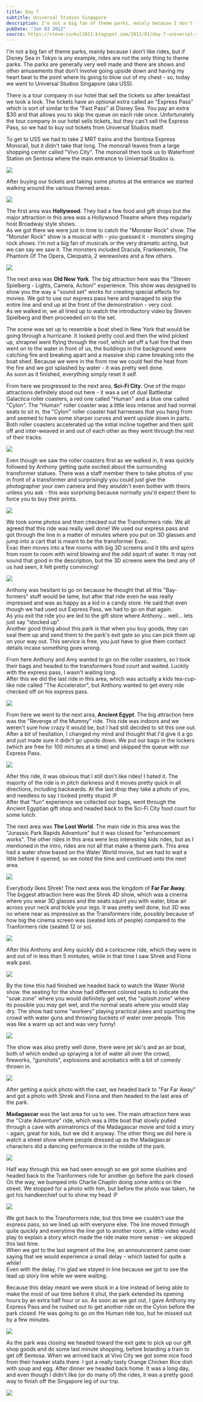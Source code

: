 ```yaml
---
title: Day 7
subtitle: Universal Studios Singapore
description: I'm not a big fan of theme parks, mainly because I don't like rides, but if Disney Sea in Tokyo is any example, rides are not the only thin...
pubDate: "Jan 03 2012"
source: https://steve-sinkul2011.blogspot.com/2012/01/day-7-universal-studios-singapore.html
---
```



I'm not a big fan of theme parks, mainly because I don't like rides, but if Disney Sea in Tokyo is any example, rides are not the only thing to theme parks. The parks are generally very well made and there are shows and other amusements that don't involve going upside down and having my heart beat to the point where its going to blow out of my chest - so, today we went to Universal Studios Singapore (aka USS).

There is a tour company in our hotel that sell the tickets so after breakfast we took a look. The tickets have an optional extra called an "Express Pass" which is sort of similar to the "Fast Pass" at Disney Sea. You pay an extra $30 and that allows you to skip the queue on each ride once. Unfortunately the tour company in our hotel sells tickets, but they can't sell the Express Pass, so we had to buy out tickets from Universal Studios itself.

To get to USS we had to take 2 MRT trains and the Sentosa Express Monorail, but it didn't take that long. The monorail leaves from a large shopping center called "Vivo City". The monorail then took us to Waterfront Station on Sentosa where the main entrance to Universal Studios is.

<Img
  originalAspectRatio
  src="2011-singapore-kuala-lumpur/yd3qxgr6hc8qtn4pmgns.jpg"
/>

After buying our tickets and taking some photos at the entrance we started walking around the various themed areas.

<Img
  originalAspectRatio
  src="2011-singapore-kuala-lumpur/cttpqvgoyekgvsywkesl.jpg"
/>

The first area was **Hollywood**. They had a few food and gift shops but the major attraction in this area was a Hollywood Theatre where they regularly host Broadway style shows.  
As we got there we were just in time to catch the "Monster Rock" show. The "Monster Rock" show is a musical with - you guessed it - monsters singing rock shows. I'm not a big fan of musicals or the very dramatic acting, but we can say we saw it. The monsters included Dracula, Frankenstein, The Phantom Of The Opera, Cleopatra, 2 werewolves and a few others.

<Img
  originalAspectRatio
  src="2011-singapore-kuala-lumpur/vgcraof74a6mwoccouwu.jpg"
/>

The next area was **Old New York**. The big attraction here was the "Steven Spielberg - Lights, Camera, Action!" experience. This show was designed to show you the way a "sound set" works for creating special effects for movies. We got to use our express pass here and managed to skip the entire line and end up at the front of the demonstration - very cool.  
As we walked in, we all lined up to watch the introductory video by Steven Spielberg and then proceeded on to the set.

The scene was set up to resemble a boat shed in New York that would be going through a hurricane. It looked pretty cool and then the wind picked up, shrapnel went flying through the roof, which set off a fuel fire that then went on to the water in front of us, the buildings in the background were catching fire and breaking apart and a massive ship came breaking into the boat shed. Because we were in the front row we could feel the heat from the fire and we got splashed by water - it was pretty well done.  
As soon as it finished, everything simply reset it self.

From here we progressed to the next area, **Sci-Fi City**. One of the major attractions definitely stood out here - it was a set of dual Battlestar Galactica roller coasters, a red one called "Human" and a blue one called "Cylon". The "Human" roller coaster was a little less intense and had normal seats to sit in, the "Cylon" roller coaster had harnesses that you hang from and seemed to have some sharper curves and went upside down in parts. Both roller coasters accelerated up the initial incline together and then split off and inter-weaved in and out of each other as they went through the rest of their tracks.

<Img
  originalAspectRatio
  src="2011-singapore-kuala-lumpur/pwomkw44aqgc6fmcsyox.jpg"
/>

Even though we saw the roller coasters first as we walked in, it was quickly followed by Anthony getting quite excited about the surrounding transformer statues. There was a staff member there to take photos of you in front of a transformer and surprisingly you could just give the photographer your own camera and they wouldn't even bother with theirs unless you ask - this was surprising because normally you'd expect them to force you to buy their prints.

<Img
  originalAspectRatio
  src="2011-singapore-kuala-lumpur/lixlamdb7ntwyjwewfea.jpg"
/>

We took some photos and then checked out the Transformers ride. We all agreed that this ride was really well done! We used our express pass and got through the line in a matter of minutes where you put on 3D glasses and jump into a cart that is meant to be the transformer Evac.  
Evac then moves into a few rooms with big 3D screens and it tilts and spins from room to room with wind blowing and the odd squirt of water. It may not sound that good in the description, but the 3D screens were the best any of us had seen, it felt pretty convincing!

<Img src="2011-singapore-kuala-lumpur/cvywsxtmsq45u59j7aef.jpg" />

Anthony was hesitant to go on because he thought that all this "Bay-formers" stuff would be lame, but after that ride even he was really impressed and was as happy as a kid in a candy store. He said that even though we had used out Express Pass, we had to go on that again.  
As you exit the ride you are led to the gift store where Anthony... well... lets just say "stocked up".  
Another good thing about this park is that when you buy goods, they can seal them up and send them to the park's exit gate so you can pick them up on your way out. This service is free, you just have to give them contact details incase something goes wrong.

From here Anthony and Amy wanted to go on the roller coasters, so I took their bags and headed to the transformers food court and waited. Luckily with the express pass, I wasn't waiting long.  
After this we did the last ride in this area, which was actually a kids tea-cup-like ride called "The Accelerator", but Anthony wanted to get every ride checked off on his express pass.

<Img
  originalAspectRatio
  src="2011-singapore-kuala-lumpur/knxwubfyghjqsolekv1v.jpg"
/>

From here we went to the next area, **Ancient Egypt**. The big attraction here was the "Revenge of the Mummy" ride. This ride was indoors and we weren't sure how crazy it would be, but I had still decided to sit this one out. After a bit of hesitation, I changed my mind and thought that I'd give it a go and just made sure it didn't go upside down. We put our bags in the lockers (which are free for 100 minutes at a time) and skipped the queue with our Express Pass.

<Img
  originalAspectRatio
  src="2011-singapore-kuala-lumpur/muz4pvkczcukvcwqokhw.jpg"
/>

After this ride, it was obvious that I still don't like rides! I hated it. The majority of the ride is in pitch darkness and it moves pretty quick in all directions, including backwards. At the last drop they take a photo of you, and needless to say I looked pretty stupid :P  
After that "fun" experience we collected our bags, went through the Ancient Egyptian gift shop and headed back to the Sci-Fi City food court for some lunch.

The next area was **The Lost World**. The main ride in this area was the "Jurassic Park Rapids Adventure" but it was closed for "enhancement works". The other rides in this area were less interesting kids rides, but as I mentioned in the intro, rides are not all that make a theme park. This area had a water show based on the Water World movie, but we had to wait a little before it opened, so we noted the time and continued onto the next area.

<Img
  originalAspectRatio
  src="2011-singapore-kuala-lumpur/jrfxhuuxrrdtxhvknwa2.jpg"
/>

Everybody likes Shrek! The next area was the kingdom of **Far Far Away**. The biggest attraction here was the Shrek 4D show, which was a cinema where you wear 3D glasses and the seats squirt you with water, blow air across your neck and tickle your legs. It was pretty well done, but 3D was no where near as impressive as the Transformers ride, possibly because of how big the cinema screen was (seated lots of people) compared to the Tranformers ride (seated 12 or so).

<Img
  originalAspectRatio
  src="2011-singapore-kuala-lumpur/vefwen9qcftrbgumhcmg.jpg"
/>

After this Anthony and Amy quickly did a corkscrew ride, which they were in and out of in less than 5 mintutes, while in that time I saw Shrek and Fiona walk past.

<Img
  originalAspectRatio
  src="2011-singapore-kuala-lumpur/z3vnmxxlaipuylbllb4x.jpg"
/>

By the time this had finished we headed back to watch the Water World show. the seating for the show had different colored seats to indicate the "soak zone" where you would definitely get wet, the "splash zone" where its possible you may get wet, and the normal seats where you would stay dry. The show had some "workers" playing practical jokes and squirting the crowd with water guns and throwing buckets of water over people. This was like a warm up act and was very funny!

<Img
  originalAspectRatio
  src="2011-singapore-kuala-lumpur/ry0xqvshaek7vbjyy1ug.jpg"
/>

The show was also pretty well done, there were jet ski's and an air boat, both of which ended up spraying a lot of water all over the crowd, fireworks, "gunshots", explosions and acrobatics with a bit of comedy thrown in.

<Img
  originalAspectRatio
  src="2011-singapore-kuala-lumpur/kfujqpbolspmnqtnivrl.jpg"
/>

After getting a quick photo with the cast, we headed back to "Far Far Away" and got a photo with Shrek and Fiona and then headed to the last area of the park.

**Madagascar** was the last area for us to see. The main attraction here was the "Crate Adventure" ride, which was a little boat that slowly pulled through a cave with animatronics of the Madagascar movie and told a story - again, great for kids, but we did it anyway. The other thing we did here is watch a street show where people dressed up as the Madagascar characters did a dancing performance in the middle of the park.

<Img
  originalAspectRatio
  src="2011-singapore-kuala-lumpur/di9y9guo9mkpzidarb8z.jpg"
/>

Half way through this we had seen enough so we got some slushies and headed back to the Tranformers ride for another go before the park closed.  
On the way, we bumped into Charlie Chaplin doing some antics on the street. We stopped for a photo with him, but before the photo was taken, he got his handkerchief out to shine my head :P

<Img
  originalAspectRatio
  src="2011-singapore-kuala-lumpur/rpjkp6flxwmduik0b7tv.jpg"
/>

We got back to the Transformers ride, but this time we couldn't use the express pass, so we lined up with everyone else. The line moved through quite quickly and everytime the line got to another room, a little video would play to explain a story which made the ride make more sense - we skipped this last time.  
When we got to the last segment of the line, an announcement came over saying that we would experience a small delay - which lasted for quite a while!  
Even with the delay, I'm glad we stayed in line because we got to see the lead up story line while we were waiting.

Because this delay meant we were stuck in a line instead of being able to make the most of our time before it shut, the park extended its opening hours by an extra half hour or so. As soon as we got out, I gave Anthony my Express Pass and he rushed out to get another ride on the Cylon before the park closed. He was going to go on the Human ride too, but he missed out by a few minutes.

<Img src="2011-singapore-kuala-lumpur/mqhvk7epfnowbzi77rxd.jpg" />

As the park was closing we headed toward the exit gate to pick up our gift shop goods and do some last minute shopping, before boarding a train to get off Sentosa. When we arrived back at Vivo City we got some nice food from their hawker stalls there. I got a really tasty Orange Chicken Rice dish with soup and egg. After dinner we headed back home. It was a long day, and even though I didn't like (or do many of) the rides, it was a pretty good way to finish off the Singapore leg of our trip.

<Img src="2011-singapore-kuala-lumpur/rphmtkzzqx6jipkoj5nl.jpg" />
